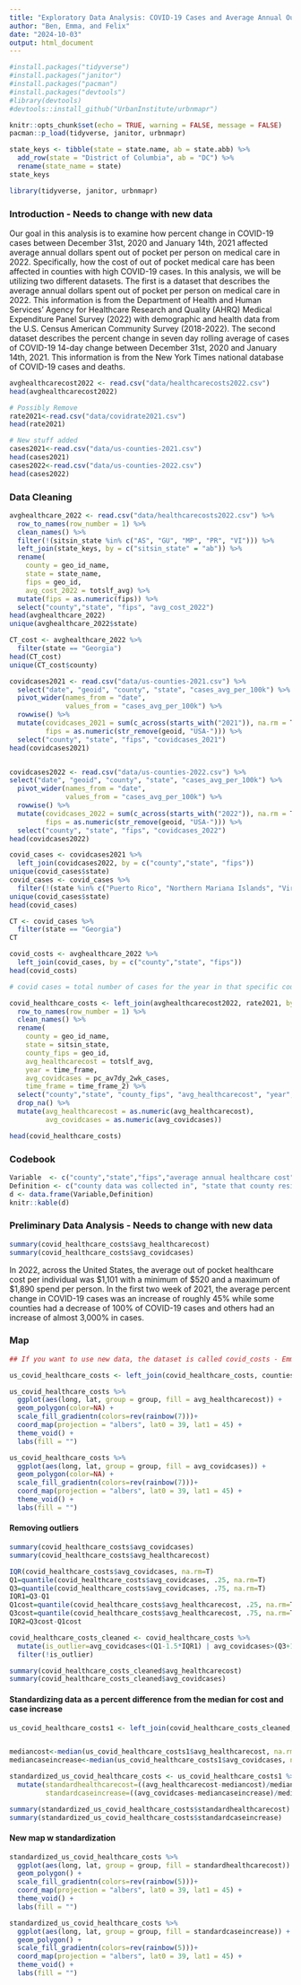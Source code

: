 ```yaml
---
title: "Exploratory Data Analysis: COVID-19 Cases and Average Annual Out of Pocket Healthcare Costs in 2022"
author: "Ben, Emma, and Felix"
date: "2024-10-03"
output: html_document
---
```


```r

#install.packages("tidyverse")
#install.packages("janitor")
#install.packages("pacman")
#install.packages("devtools")
#library(devtools)
#devtools::install_github("UrbanInstitute/urbnmapr")

knitr::opts_chunk$set(echo = TRUE, warning = FALSE, message = FALSE)
pacman::p_load(tidyverse, janitor, urbnmapr)

state_keys <- tibble(state = state.name, ab = state.abb) %>%
  add_row(state = "District of Columbia", ab = "DC") %>% 
  rename(state_name = state)
state_keys

library(tidyverse, janitor, urbnmapr)

```

### Introduction - Needs to change with new data

Our goal in this analysis is to examine how percent change in COVID-19 cases between December 31st, 2020 and January 14th, 2021 affected average annual dollars spent out of pocket per person on medical care in 2022. Specifically, how the cost of out of pocket medical care has been affected in counties with high COVID-19 cases. In this analysis, we will be utilizing two different datasets. The first is a dataset that describes the average annual dollars spent out of pocket per person on medical care in 2022. This information is from the Department of Health and Human Services' Agency for Healthcare Research and Quality (AHRQ) Medical Expenditure Panel Survey (2022) with demographic and health data from the U.S. Census American Community Survey (2018-2022). The second dataset describes the percent change in seven day rolling average of cases of COVID-19 14-day change between December 31st, 2020 and January 14th, 2021. This information is from the New York Times national database of COVID-19 cases and deaths.

```r

avghealthcarecost2022 <- read.csv("data/healthcarecosts2022.csv")
head(avghealthcarecost2022)

# Possibly Remove
rate2021<-read.csv("data/covidrate2021.csv")
head(rate2021)

# New stuff added
cases2021<-read.csv("data/us-counties-2021.csv")
head(cases2021)
cases2022<-read.csv("data/us-counties-2022.csv")
head(cases2022)

```

### Data Cleaning

```r

avghealthcare_2022 <- read.csv("data/healthcarecosts2022.csv") %>% 
  row_to_names(row_number = 1) %>% 
  clean_names() %>% 
  filter(!(sitsin_state %in% c("AS", "GU", "MP", "PR", "VI"))) %>% 
  left_join(state_keys, by = c("sitsin_state" = "ab")) %>% 
  rename(
    county = geo_id_name,
    state = state_name,
    fips = geo_id,
    avg_cost_2022 = totslf_avg) %>%
  mutate(fips = as.numeric(fips)) %>% 
  select("county","state", "fips", "avg_cost_2022")
head(avghealthcare_2022)
unique(avghealthcare_2022$state)

CT_cost <- avghealthcare_2022 %>% 
  filter(state == "Georgia")
head(CT_cost)
unique(CT_cost$county)

```


```r

covidcases2021 <- read.csv("data/us-counties-2021.csv") %>% 
  select("date", "geoid", "county", "state", "cases_avg_per_100k") %>%
  pivot_wider(names_from = "date",
              values_from = "cases_avg_per_100k") %>%
  rowwise() %>%
  mutate(covidcases_2021 = sum(c_across(starts_with("2021")), na.rm = T) / 365,
         fips = as.numeric(str_remove(geoid, "USA-"))) %>%
  select("county", "state", "fips", "covidcases_2021")
head(covidcases2021)


covidcases2022 <- read.csv("data/us-counties-2022.csv") %>% 
select("date", "geoid", "county", "state", "cases_avg_per_100k") %>%
  pivot_wider(names_from = "date",
              values_from = "cases_avg_per_100k") %>%
  rowwise() %>%
  mutate(covidcases_2022 = sum(c_across(starts_with("2022")), na.rm = T) / 365,
         fips = as.numeric(str_remove(geoid, "USA-"))) %>%
  select("county", "state", "fips", "covidcases_2022")
head(covidcases2022)

covid_cases <- covidcases2021 %>% 
  left_join(covidcases2022, by = c("county","state", "fips"))
unique(covid_cases$state)
covid_cases <- covid_cases %>% 
  filter(!(state %in% c("Puerto Rico", "Northern Mariana Islands", "Virgin Islands", "American Samoa")))
unique(covid_cases$state)
head(covid_cases)

CT <- covid_cases %>% 
  filter(state == "Georgia")
CT

```


```r

covid_costs <- avghealthcare_2022 %>% 
  left_join(covid_cases, by = c("county","state", "fips"))
head(covid_costs)

# covid cases = total number of cases for the year in that specific county

```

```r

covid_healthcare_costs <- left_join(avghealthcarecost2022, rate2021, by=c("GeoID", "Geography.Name","Sits.in.State")) %>%
  row_to_names(row_number = 1) %>%
  clean_names() %>%
  rename(
    county = geo_id_name,
    state = sitsin_state,
    county_fips = geo_id,
    avg_healthcarecost = totslf_avg,
    year = time_frame,
    avg_covidcases = pc_av7dy_2wk_cases,
    time_frame = time_frame_2) %>%
  select("county","state", "county_fips", "avg_healthcarecost", "year", "avg_covidcases", "time_frame") %>%
  drop_na() %>%
  mutate(avg_healthcarecost = as.numeric(avg_healthcarecost),
         avg_covidcases = as.numeric(avg_covidcases))

head(covid_healthcare_costs)

```

### Codebook

```r

Variable  <- c("county","state","fips","average annual healthcare cost", "COVID-19 cases")
Definition <- c("county data was collected in", "state that county resides in", "unique code given to each count in the US", "out of pocket cost per person in 2022 measured in US dollars", "cummalitive COVID-19 cases  per year")
d <- data.frame(Variable,Definition)
knitr::kable(d)

```


### Preliminary Data Analysis - Needs to change with new data



```r
summary(covid_healthcare_costs$avg_healthcarecost)
summary(covid_healthcare_costs$avg_covidcases)
```

In 2022, across the United States, the average out of pocket healthcare cost per individual was $1,101 with a minimum of $520 and a maximum of $1,890 spend per person. In the first two week of 2021, the average percent change in COVID-19 cases was an increase of roughly 45% while some counties had a decrease of 100% of COVID-19 cases and others had an increase of almost 3,000% in cases.

### Map



```r

## If you want to use new data, the dataset is called covid_costs - Emma

us_covid_healthcare_costs <- left_join(covid_healthcare_costs, counties, by = c("county_fips")) 

us_covid_healthcare_costs %>%
  ggplot(aes(long, lat, group = group, fill = avg_healthcarecost)) +
  geom_polygon(color=NA) +
  scale_fill_gradientn(colors=rev(rainbow(7)))+
  coord_map(projection = "albers", lat0 = 39, lat1 = 45) +
  theme_void() +
  labs(fill = "")

us_covid_healthcare_costs %>%
  ggplot(aes(long, lat, group = group, fill = avg_covidcases)) +
  geom_polygon(color=NA) +
  scale_fill_gradientn(colors=rev(rainbow(7)))+
  coord_map(projection = "albers", lat0 = 39, lat1 = 45) +
  theme_void() +
  labs(fill = "")

```

#### Removing outliers
```r
summary(covid_healthcare_costs$avg_covidcases)
summary(covid_healthcare_costs$avg_healthcarecost)

IQR(covid_healthcare_costs$avg_covidcases, na.rm=T)
Q1=quantile(covid_healthcare_costs$avg_covidcases, .25, na.rm=T)
Q3=quantile(covid_healthcare_costs$avg_covidcases, .75, na.rm=T)
IQR1=Q3-Q1
Q1cost=quantile(covid_healthcare_costs$avg_healthcarecost, .25, na.rm=T)
Q3cost=quantile(covid_healthcare_costs$avg_healthcarecost, .75, na.rm=T)
IQR2=Q3cost-Q1cost

covid_healthcare_costs_cleaned <- covid_healthcare_costs %>% 
  mutate(is_outlier=avg_covidcases<(Q1-1.5*IQR1) | avg_covidcases>(Q3+1.5*IQR1)|avg_healthcarecost<(Q1cost-1.5*IQR2) | avg_healthcarecost>(Q3cost+1.5*IQR2)) %>% 
  filter(!is_outlier)

summary(covid_healthcare_costs_cleaned$avg_healthcarecost)
summary(covid_healthcare_costs_cleaned$avg_covidcases)
```

#### Standardizing data as a percent difference from the median for cost and case increase
```r
us_covid_healthcare_costs1 <- left_join(covid_healthcare_costs_cleaned, counties, by = c("county_fips"))


mediancost<-median(us_covid_healthcare_costs1$avg_healthcarecost, na.rm=T)
mediancaseincrease<-median(us_covid_healthcare_costs1$avg_covidcases, na.rm=T)

standardized_us_covid_healthcare_costs <- us_covid_healthcare_costs1 %>%
  mutate(standardhealthcarecost=((avg_healthcarecost-mediancost)/mediancost)*100,
         standardcaseincrease=((avg_covidcases-mediancaseincrease)/mediancaseincrease)*100)

summary(standardized_us_covid_healthcare_costs$standardhealthcarecost)
summary(standardized_us_covid_healthcare_costs$standardcaseincrease)

```
#### New map w standardization
```r
standardized_us_covid_healthcare_costs %>%
  ggplot(aes(long, lat, group = group, fill = standardhealthcarecost)) +
  geom_polygon() +
  scale_fill_gradientn(colors=rev(rainbow(5)))+
  coord_map(projection = "albers", lat0 = 39, lat1 = 45) +
  theme_void() +
  labs(fill = "")

standardized_us_covid_healthcare_costs %>%
  ggplot(aes(long, lat, group = group, fill = standardcaseincrease)) +
  geom_polygon() +
  scale_fill_gradientn(colors=rev(rainbow(5)))+
  coord_map(projection = "albers", lat0 = 39, lat1 = 45) +
  theme_void() +
  labs(fill = "")
```















